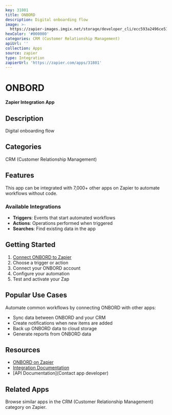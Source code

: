 ```yaml
---
key: 31801
title: ONBORD
description: Digital onboarding flow
image: >-
  https://zapier-images.imgix.net/storage/developer_cli/ecc593a2496ce514340413861b280ddb.png?auto=format%2Ccompress&ixlib=python-3.0.0&q=50
hexColor: '#000000'
categories: CRM (Customer Relationship Management)
apiUrl: ''
collection: Apps
source: zapier
type: Integration
zapierUrl: 'https://zapier.com/apps/31801'
---
```

# ONBORD

**Zapier Integration App**

## Description

Digital onboarding flow

## Categories

CRM (Customer Relationship Management)

## Features

This app can be integrated with 7,000+ other apps on Zapier to automate workflows without code.

### Available Integrations

- **Triggers**: Events that start automated workflows
- **Actions**: Operations performed when triggered
- **Searches**: Find existing data in the app

## Getting Started

1. [Connect ONBORD to Zapier](https://zapier.com/apps/31801)
2. Choose a trigger or action
3. Connect your ONBORD account
4. Configure your automation
5. Test and activate your Zap

## Popular Use Cases

Automate common workflows by connecting ONBORD with other apps:

- Sync data between ONBORD and your CRM
- Create notifications when new items are added
- Back up ONBORD data to cloud storage
- Generate reports from ONBORD data

## Resources

- [ONBORD on Zapier](https://zapier.com/apps/31801)
- [Integration Documentation](https://zapier.com/apps/31801/integrations)
- [API Documentation](Contact app developer)

## Related Apps

Browse similar apps in the CRM (Customer Relationship Management) category on Zapier.
